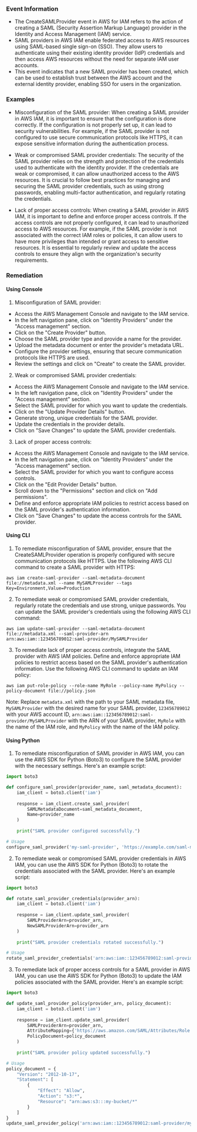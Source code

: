 
### Event Information

- The CreateSAMLProvider event in AWS for IAM refers to the action of creating a SAML (Security Assertion Markup Language) provider in the Identity and Access Management (IAM) service.
- SAML providers in AWS IAM enable federated access to AWS resources using SAML-based single sign-on (SSO). They allow users to authenticate using their existing identity provider (IdP) credentials and then access AWS resources without the need for separate IAM user accounts.
- This event indicates that a new SAML provider has been created, which can be used to establish trust between the AWS account and the external identity provider, enabling SSO for users in the organization.


### Examples

- Misconfiguration of the SAML provider: When creating a SAML provider in AWS IAM, it is important to ensure that the configuration is done correctly. If the configuration is not properly set up, it can lead to security vulnerabilities. For example, if the SAML provider is not configured to use secure communication protocols like HTTPS, it can expose sensitive information during the authentication process.

- Weak or compromised SAML provider credentials: The security of the SAML provider relies on the strength and protection of the credentials used to authenticate with the identity provider. If the credentials are weak or compromised, it can allow unauthorized access to the AWS resources. It is crucial to follow best practices for managing and securing the SAML provider credentials, such as using strong passwords, enabling multi-factor authentication, and regularly rotating the credentials.

- Lack of proper access controls: When creating a SAML provider in AWS IAM, it is important to define and enforce proper access controls. If the access controls are not properly configured, it can lead to unauthorized access to AWS resources. For example, if the SAML provider is not associated with the correct IAM roles or policies, it can allow users to have more privileges than intended or grant access to sensitive resources. It is essential to regularly review and update the access controls to ensure they align with the organization's security requirements.

### Remediation

#### Using Console

1. Misconfiguration of SAML provider:
- Access the AWS Management Console and navigate to the IAM service.
- In the left navigation pane, click on "Identity Providers" under the "Access management" section.
- Click on the "Create Provider" button.
- Choose the SAML provider type and provide a name for the provider.
- Upload the metadata document or enter the provider's metadata URL.
- Configure the provider settings, ensuring that secure communication protocols like HTTPS are used.
- Review the settings and click on "Create" to create the SAML provider.

2. Weak or compromised SAML provider credentials:
- Access the AWS Management Console and navigate to the IAM service.
- In the left navigation pane, click on "Identity Providers" under the "Access management" section.
- Select the SAML provider for which you want to update the credentials.
- Click on the "Update Provider Details" button.
- Generate strong, unique credentials for the SAML provider.
- Update the credentials in the provider details.
- Click on "Save Changes" to update the SAML provider credentials.

3. Lack of proper access controls:
- Access the AWS Management Console and navigate to the IAM service.
- In the left navigation pane, click on "Identity Providers" under the "Access management" section.
- Select the SAML provider for which you want to configure access controls.
- Click on the "Edit Provider Details" button.
- Scroll down to the "Permissions" section and click on "Add permissions".
- Define and enforce appropriate IAM policies to restrict access based on the SAML provider's authentication information.
- Click on "Save Changes" to update the access controls for the SAML provider.

#### Using CLI

1. To remediate misconfiguration of SAML provider, ensure that the CreateSAMLProvider operation is properly configured with secure communication protocols like HTTPS. Use the following AWS CLI command to create a SAML provider with HTTPS:

```
aws iam create-saml-provider --saml-metadata-document file://metadata.xml --name MySAMLProvider --tags Key=Environment,Value=Production
```

2. To remediate weak or compromised SAML provider credentials, regularly rotate the credentials and use strong, unique passwords. You can update the SAML provider's credentials using the following AWS CLI command:

```
aws iam update-saml-provider --saml-metadata-document file://metadata.xml --saml-provider-arn arn:aws:iam::123456789012:saml-provider/MySAMLProvider
```

3. To remediate lack of proper access controls, integrate the SAML provider with AWS IAM policies. Define and enforce appropriate IAM policies to restrict access based on the SAML provider's authentication information. Use the following AWS CLI command to update an IAM policy:

```
aws iam put-role-policy --role-name MyRole --policy-name MyPolicy --policy-document file://policy.json
```

Note: Replace `metadata.xml` with the path to your SAML metadata file, `MySAMLProvider` with the desired name for your SAML provider, `123456789012` with your AWS account ID, `arn:aws:iam::123456789012:saml-provider/MySAMLProvider` with the ARN of your SAML provider, `MyRole` with the name of the IAM role, and `MyPolicy` with the name of the IAM policy.

#### Using Python

1. To remediate misconfiguration of SAML provider in AWS IAM, you can use the AWS SDK for Python (Boto3) to configure the SAML provider with the necessary settings. Here's an example script:

```python
import boto3

def configure_saml_provider(provider_name, saml_metadata_document):
    iam_client = boto3.client('iam')
    
    response = iam_client.create_saml_provider(
        SAMLMetadataDocument=saml_metadata_document,
        Name=provider_name
    )
    
    print("SAML provider configured successfully.")

# Usage
configure_saml_provider('my-saml-provider', 'https://example.com/saml-metadata.xml')
```

2. To remediate weak or compromised SAML provider credentials in AWS IAM, you can use the AWS SDK for Python (Boto3) to rotate the credentials associated with the SAML provider. Here's an example script:

```python
import boto3

def rotate_saml_provider_credentials(provider_arn):
    iam_client = boto3.client('iam')
    
    response = iam_client.update_saml_provider(
        SAMLProviderArn=provider_arn,
        NewSAMLProviderArn=provider_arn
    )
    
    print("SAML provider credentials rotated successfully.")

# Usage
rotate_saml_provider_credentials('arn:aws:iam::123456789012:saml-provider/my-saml-provider')
```

3. To remediate lack of proper access controls for a SAML provider in AWS IAM, you can use the AWS SDK for Python (Boto3) to update the IAM policies associated with the SAML provider. Here's an example script:

```python
import boto3

def update_saml_provider_policy(provider_arn, policy_document):
    iam_client = boto3.client('iam')
    
    response = iam_client.update_saml_provider(
        SAMLProviderArn=provider_arn,
        AttributeMapping={'https://aws.amazon.com/SAML/Attributes/Role': 'arn:aws:iam::123456789012:role/MyRole'},
        PolicyDocument=policy_document
    )
    
    print("SAML provider policy updated successfully.")

# Usage
policy_document = {
    "Version": "2012-10-17",
    "Statement": [
        {
            "Effect": "Allow",
            "Action": "s3:*",
            "Resource": "arn:aws:s3:::my-bucket/*"
        }
    ]
}
update_saml_provider_policy('arn:aws:iam::123456789012:saml-provider/my-saml-provider', policy_document)
```


